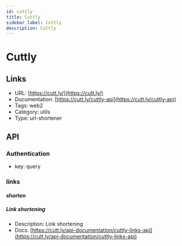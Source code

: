```yaml
---
id: cuttly
title: Cuttly
sidebar_label: Cuttly
description: Cuttly
---
```


# Cuttly

## Links

* URL: [https://cutt.ly/](https://cutt.ly/)
* Documentation: [https://cutt.ly/cuttly-api](https://cutt.ly/cuttly-api)
* Tags: web2
* Category: utils
* Type: url-shortener

## API

### Authentication

* key: query

### links

#### shorten

##### Link shortening

* Description: Link shortening
* Docs: [https://cutt.ly/api-documentation/cuttly-links-api](https://cutt.ly/api-documentation/cuttly-links-api)
